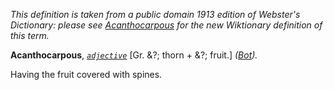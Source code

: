 ''This definition is taken from a public domain 1913 edition of Webster's Dictionary: please see [[Acanthocarpous]] for the new Wiktionary definition of this term.''

'''Acanthocarpous''', ''<code>[[adjective (part of speech)|adjective]]</code>'' [Gr. &?; thorn + &?; fruit.] ''([[Bot (subject)|Bot]]).''

Having the fruit covered with spines.